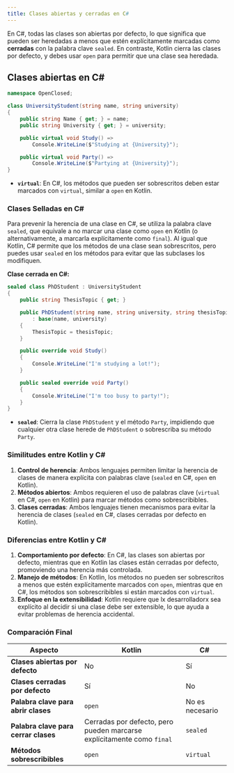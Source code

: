 ```yaml
---
title: Clases abiertas y cerradas en C#
---
```


<ReadingTime />
<GithubRepoLink user="r8vnhill" repo="" />

En C#, todas las clases son abiertas por defecto, lo que significa que pueden ser heredadas a menos que estén explícitamente marcadas como **cerradas** con la palabra clave `sealed`. En contraste, Kotlin cierra las clases por defecto, y debes usar `open` para permitir que una clase sea heredada.

## Clases abiertas en C#

```csharp showLineNumbers title="OpenClosed/UniversityStudent.cs"
namespace OpenClosed;

class UniversityStudent(string name, string university)
{
    public string Name { get; } = name;
    public string University { get; } = university;

    public virtual void Study() => 
        Console.WriteLine($"Studying at {University}");

    public virtual void Party() => 
        Console.WriteLine($"Partying at {University}");
}
```

- **`virtual`**: En C#, los métodos que pueden ser sobrescritos deben estar marcados con `virtual`, similar a `open` en Kotlin.

### Clases Selladas en C#

Para prevenir la herencia de una clase en C#, se utiliza la palabra clave `sealed`, que equivale a no marcar una clase como `open` en Kotlin (o alternativamente, a marcarla explícitamente como ``final``). Al igual que Kotlin, C# permite que los métodos de una clase sean sobrescritos, pero puedes usar `sealed` en los métodos para evitar que las subclases los modifiquen.

**Clase cerrada en C#:**

```csharp
sealed class PhDStudent : UniversityStudent
{
    public string ThesisTopic { get; }

    public PhDStudent(string name, string university, string thesisTopic)
        : base(name, university)
    {
        ThesisTopic = thesisTopic;
    }

    public override void Study()
    {
        Console.WriteLine("I'm studying a lot!");
    }

    public sealed override void Party()
    {
        Console.WriteLine("I'm too busy to party!");
    }
}
```

- **`sealed`**: Cierra la clase `PhDStudent` y el método `Party`, impidiendo que cualquier otra clase herede de `PhDStudent` o sobrescriba su método `Party`.

### Similitudes entre Kotlin y C#

1. **Control de herencia**: Ambos lenguajes permiten limitar la herencia de clases de manera explícita con palabras clave (`sealed` en C#, `open` en Kotlin).
2. **Métodos abiertos**: Ambos requieren el uso de palabras clave (`virtual` en C#, `open` en Kotlin) para marcar métodos como sobrescribibles.
3. **Clases cerradas**: Ambos lenguajes tienen mecanismos para evitar la herencia de clases (`sealed` en C#, clases cerradas por defecto en Kotlin).

### Diferencias entre Kotlin y C#

1. **Comportamiento por defecto**: En C#, las clases son abiertas por defecto, mientras que en Kotlin las clases están cerradas por defecto, promoviendo una herencia más controlada.
2. **Manejo de métodos**: En Kotlin, los métodos no pueden ser sobrescritos a menos que estén explícitamente marcados con `open`, mientras que en C#, los métodos son sobrescribibles si están marcados con `virtual`.
3. **Enfoque en la extensibilidad**: Kotlin requiere que lx desarrolladorx sea explícito al decidir si una clase debe ser extensible, lo que ayuda a evitar problemas de herencia accidental.

### Comparación Final

| Aspecto                              | Kotlin                                                                   | C#              |
|--------------------------------------|--------------------------------------------------------------------------|-----------------|
| **Clases abiertas por defecto**      | No                                                                       | Sí              |
| **Clases cerradas por defecto**      | Sí                                                                       | No              |
| **Palabra clave para abrir clases**  | `open`                                                                   | No es necesario |
| **Palabra clave para cerrar clases** | Cerradas por defecto, pero pueden marcarse explícitamente como ``final`` | `sealed`        |
| **Métodos sobrescribibles**          | `open`                                                                   | `virtual`       |

